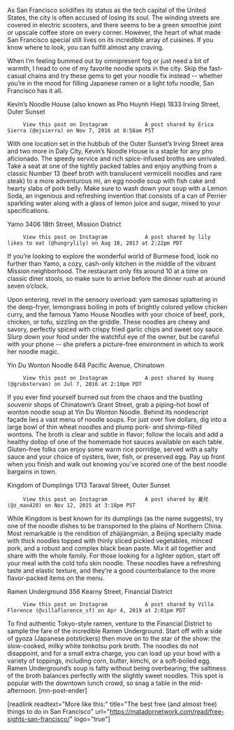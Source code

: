 As San Francisco solidifies its status as the tech capital of the United States, the city is often accused of losing its soul. The winding streets are covered in electric scooters, and there seems to be a green smoothie joint or upscale coffee store on every corner. However, the heart of what made San Francisco special still lives on its incredible array of cuisines. If you know where to look, you can fulfill almost any craving. 

When I’m feeling bummed out by omnipresent fog or just need a bit of warmth, I head to one of my favorite noodle spots in the city. Skip the fast-casual chains and try these gems to get your noodle fix instead -- whether you’re in the mood for filling Japanese ramen or a light tofu noodle, San Francisco has it all.  

Kevin’s Noodle House (also known as Pho Huynh Hiep) 
1833 Irving Street, Outer Sunset

         View this post on Instagram            A post shared by Erica Sierra (@ejsierra) on Nov 7, 2016 at 8:58am PST 

With one location set in the hubbub of the Outer Sunset’s Irving Street area and two more in Daly City, Kevin’s Noodle House is a staple for any pho aficionado. The speedy service and rich spice-infused broths are unrivaled. Take a seat at one of the tightly packed tables and enjoy anything from a classic Number 13 (beef broth with translucent vermicelli noodles and rare steak) to a more adventurous mì, an egg noodle soup with fish cake and hearty slabs of pork belly. Make sure to wash down your soup with a Lemon Soda, an ingenious and refreshing invention that consists of a can of Perrier sparkling water along with a glass of lemon juice and sugar, mixed to your specifications. 

Yamo
3406 18th Street, Mission District

         View this post on Instagram            A post shared by lily likes to eat (@hungrylily) on Aug 18, 2017 at 2:22pm PDT  

If you’re looking to explore the wonderful world of Burmese food, look no further than Yamo, a cozy, cash-only kitchen in the middle of the vibrant Mission neighborhood. The restaurant only fits around 10 at a time on classic diner stools, so make sure to arrive before the dinner rush at around seven o’clock. 

Upon entering, revel in the sensory overload: yam samosas splattering in the deep-fryer, lemongrass boiling in pots of brightly colored yellow chicken curry, and the famous Yamo House Noodles with your choice of beef, pork, chicken, or tofu, sizzling on the griddle. These noodles are chewy and savory, perfectly spiced with crispy fried garlic chips and sweet soy sauce. Slurp down your food under the watchful eye of the owner, but be careful with your phone -- she prefers a picture-free environment in which to work her noodle magic. 

Yin Du Wonton Noodle
648 Pacific Avenue, Chinatown

         View this post on Instagram            A post shared by Huong (@grubstervan) on Jul 7, 2016 at 2:10pm PDT  

If you ever find yourself burned out from the chaos and the bustling souvenir shops of Chinatown’s Grant Street, grab a piping-hot bowl of wonton noodle soup at Yin Du Wonton Noodle. Behind its nondescript façade lies a vast menu of noodle soups. For just over five dollars, dig into a large bowl of thin wheat noodles and plump pork- and shrimp-filled wontons. The broth is clear and subtle in flavor; follow the locals and add a healthy dollop of one of the homemade hot sauces available on each table. Gluten-free folks can enjoy some warm rice porridge, served with a salty sauce and your choice of oysters, liver, fish, or preserved egg. Pay up front when you finish and walk out knowing you’ve scored one of the best noodle bargains in town. 

Kingdom of Dumplings
1713 Taraval Street, Outer Sunset

         View this post on Instagram            A post shared by 曼兒 (@z_man420) on Nov 12, 2015 at 3:18pm PST 

While Kingdom is best known for its dumplings (as the name suggests), try one of the noodle dishes to be transported to the plains of Northern China. Most remarkable is the rendition of zhàjiàngmiàn, a Beijing specialty made with thick noodles topped with thinly sliced pickled vegetables, minced pork, and a robust and complex black bean paste. Mix it all together and share with the whole family. For those looking for a lighter option, start off your meal with the cold tofu skin noodle. These noodles have a refreshing taste and elastic texture, and they’re a good counterbalance to the more flavor-packed items on the menu.

Ramen Underground
356 Kearny Street, Financial District

         View this post on Instagram            A post shared by Villa Florence (@villaflorence_sf) on Apr 4, 2019 at 2:01pm PDT 

To find authentic Tokyo-style ramen, venture to the Financial District to sample the fare of the incredible Ramen Underground. Start off with a side of gyoza (Japanese potstickers) then move on to the star of the show: the slow-cooked, milky white tonkotsu pork broth. The noodles do not disappoint, and for a small extra charge, you can load up your bowl with a variety of toppings, including corn, butter, kimchi, or a soft-boiled egg. Ramen Underground’s soup is fatty without being overbearing; the saltiness of the broth balances perfectly with the slightly sweet noodles. This spot is popular with the downtown lunch crowd, so snag a table in the mid-afternoon. [mn-post-ender]

[readlink readtext="More like this:" title="The best free (and almost free) things to do in San Francisco"  url="https://matadornetwork.com/read/free-sights-san-francisco/" logo="true"]
